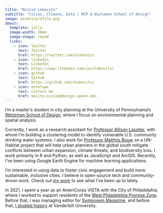 ```yaml
---
title: "Nissim Lebovits"
subtitle: "Cities, Climate, Data | MCP @ Wietzman School of Design"
image: assets/profile.png
about:
  template: jolla
  image-width: 20em
  image-shape: round
  links:
    - icon: twitter
      text: Twitter
      href: https://twitter.com/nlebovits
    - icon: linkedin
      text: LinkedIn
      href: https://www.linkedin.com/in/nlebovits/
    - icon: github
      text: Github
      href: https://github.com/nlebovits/
    - icon: envelope
      text: Contact me
      href: mailto:nissim@design.upenn.edu
---
```


I'm a master's student in city planning at the University of Pennsylvania's [Weitzman School of Design](https://www.design.upenn.edu/), where I focus on environmental planning and spatial analysis.

Currently, I work as a research assistant for [Professor Allison Lassiter](https://www.design.upenn.edu/people/allison-lassiter), with whom I'm building a clustering model to identify vulnerable U.S. community drinking water systems. I also work for [Professor Matthijs Bouw](https://www.design.upenn.edu/people/matthijs-bouw) on a UN-Habitat project that will help urban planners in the global south mitigate conflicts between urban expansion, climate threats, and biodiversity loss. I work primarily in R and Python, as well as JavaScript and ArcGIS. Recently, I've been using Google Earth Engine for machine learning applications.

I'm interested in using data to foster civic engagement and build more sustainable, inclusive cities. I believe in open-source tech and community-driven work. Check out [my work](https://nlebovits.github.io/projects.html) to see what I've been up to lately.

In 2021, I spent a year as an AmeriCorps VISTA with the City of Philadelphia, where I worked to support residents of the [West Philadelphia Promise Zone](https://www.phila.gov/programs/west-philadelphia-promise-zone/). Before that, I was managing editor for [Symposem Magazine](https://symposeum.us/), and before that, [I studied history](https://ir.vanderbilt.edu/handle/1803/16300) at Vanderbilt University.
